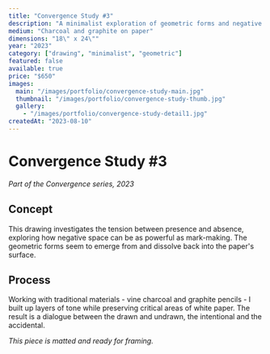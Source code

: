 ```yaml
---
title: "Convergence Study #3"
description: "A minimalist exploration of geometric forms and negative space using charcoal and graphite."
medium: "Charcoal and graphite on paper"
dimensions: "18\" x 24\""
year: "2023"
category: ["drawing", "minimalist", "geometric"]
featured: false
available: true
price: "$650"
images:
  main: "/images/portfolio/convergence-study-main.jpg"
  thumbnail: "/images/portfolio/convergence-study-thumb.jpg"
  gallery:
    - "/images/portfolio/convergence-study-detail1.jpg"
createdAt: "2023-08-10"
---
```


# Convergence Study #3

*Part of the Convergence series, 2023*

## Concept

This drawing investigates the tension between presence and absence, exploring how negative space can be as powerful as mark-making. The geometric forms seem to emerge from and dissolve back into the paper's surface.

## Process

Working with traditional materials - vine charcoal and graphite pencils - I built up layers of tone while preserving critical areas of white paper. The result is a dialogue between the drawn and undrawn, the intentional and the accidental.

*This piece is matted and ready for framing.*
